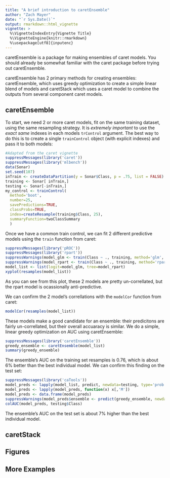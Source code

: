 ```yaml
---
title: "A brief introduction to caretEnsemble"
author: "Zach Mayer"
date: "`r Sys.Date()`"
output: rmarkdown::html_vignette
vignette: >
  %\VignetteIndexEntry{Vignette Title}
  %\VignetteEngine{knitr::rmarkdown}
  %\usepackage[utf8]{inputenc}
---
```


caretEnsemble is a package for making ensembles of caret models.  You should already be somewhat familiar with the caret package before trying out caretEnsemble.

caretEnsemble has 2 primary methods for creating ensembles: caretEnsemble, which uses greedy optimization to create a simple linear blend of models and caretStack which uses a caret model to combine the outputs from several component caret models.

## caretEnsemble

To start, we need 2 or more caret models, fit on the same training dataset, using the same resampling strategy.  It is *extremely important* to use the *exact same* indexes in each models `trControl` argument.  The best way to do this is to create a single `trainControl` object (with explicit indexes) and pass it to both models:

```r
#Adapted from the caret vignette
suppressMessages(library('caret'))
suppressMessages(library('mlbench'))
data(Sonar)
set.seed(107)
inTrain <- createDataPartition(y = Sonar$Class, p = .75, list = FALSE)
training <- Sonar[ inTrain,]
testing <- Sonar[-inTrain,]
my_control <- trainControl(
  method='boot',
  number=25,
  savePredictions=TRUE,
  classProbs=TRUE,
  index=createResample(training$Class, 25),
  summaryFunction=twoClassSummary
  )
```

Once we have a common train control, we can fit 2 different predictive models using the `train` function from caret:
```r
suppressMessages(library('pROC'))
suppressMessages(library('rpart'))
suppressWarnings(model_glm <- train(Class ~ ., training, method='glm', preProc = c("center", "scale"), trControl=my_control, metric='ROC'))
suppressWarnings(model_rpart <- train(Class ~ ., training, method='rpart', trControl=my_control, metric='ROC'))
model_list <- list(logit=model_glm, tree=model_rpart)
xyplot(resamples(model_list))
```

As you can see from this plot, these 2 models are pretty un-correllated, but the rpart model is ocassionally anti-predictive.

We can confirm the 2 model's correllations with the `modelCor` function from caret:
```r
modelCor(resamples(model_list))
```

These models make a good candidate for an ensemble: their predicitons are fairly un-correllated, but their overall accuaracy is similar.  We do a simple, linear greedy optimization on AUC using caretEnsemble:
```r
suppressMessages(library('caretEnsemble'))
greedy_ensemble <- caretEnsemble(model_list)
summary(greedy_ensemble)
```

The ensemble's AUC on the training set resamples is 0.76, which is about 6% better than the best individual model.  We can confirm this finding on the test set:
```r
suppressMessages(library('caTools'))
model_preds <- lapply(model_list, predict, newdata=testing, type='prob')
model_preds <- lapply(model_preds, function(x) x[,'M'])
model_preds <- data.frame(model_preds)
suppressWarnings(model_preds$ensemble <- predict(greedy_ensemble, newdata=testing))
colAUC(model_preds, testing$Class)
```
The ensemble's AUC on the test set is about 7% higher than the best individual model.

## caretStack


## Figures

## More Examples
